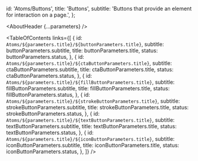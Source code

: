 


  id: 'Atoms/Buttons',
  title: 'Buttons',
  subtitle: 'Buttons that provide an element for interaction on a page.',
};

<Meta title="Atoms/Buttons/About" />

<AboutHeader {...parameters} />

<TableOfContents
  links={[
    {
      id: `Atoms/${parameters.title}/${buttonParameters.title}`,
      subtitle: buttonParameters.subtitle,
      title: buttonParameters.title,
      status: buttonParameters.status,
    },
    {
      id: `Atoms/${parameters.title}/${ctaButtonParameters.title}`,
      subtitle: ctaButtonParameters.subtitle,
      title: ctaButtonParameters.title,
      status: ctaButtonParameters.status,
    },
    {
      id: `Atoms/${parameters.title}/${fillButtonParameters.title}`,
      subtitle: fillButtonParameters.subtitle,
      title: fillButtonParameters.title,
      status: fillButtonParameters.status,
    },
    {
      id: `Atoms/${parameters.title}/${strokeButtonParameters.title}`,
      subtitle: strokeButtonParameters.subtitle,
      title: strokeButtonParameters.title,
      status: strokeButtonParameters.status,
    },
    {
      id: `Atoms/${parameters.title}/${textButtonParameters.title}`,
      subtitle: textButtonParameters.subtitle,
      title: textButtonParameters.title,
      status: textButtonParameters.status,
    },
    {
      id: `Atoms/${parameters.title}/${iconButtonParameters.title}`,
      subtitle: iconButtonParameters.subtitle,
      title: iconButtonParameters.title,
      status: iconButtonParameters.status,
    },
  ]}
/>
